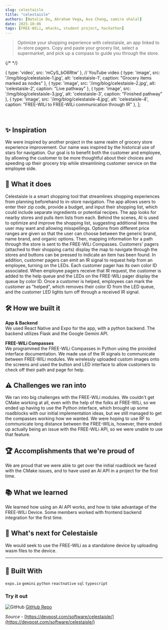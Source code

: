 ```yaml
---
slug: celestaisle
title: "celestaisle"
authors: [Natalie Do, Abraham Vega, Ava Chang, samira shalal]
date: 2025-10-06
tags: [FREE-WILi, mhacks, student project, hackathon]
---
```


> Optimize your shopping experience with celestaisle, an app linked to in-store pagers. Copy and paste your grocery list, select a supermarket, and pick up a compass to guide you through the store.


{/* <MyCarousel /> */}

  { type: 'video', src: 'mCyS_bO6Rtw' }, // YouTube video
  { type: 'image', src: '/img/blog/celestaisle-1.jpg', alt: 'celestaisle-1', caption: "Grocery items marked as nodes" },
  { type: 'image', src: '/img/blog/celestaisle-2.jpg', alt: 'celestaisle-2', caption: "Live pathway" },
  { type: 'image', src: '/img/blog/celestaisle-3.jpg', alt: 'celestaisle-3', caption: "Finished pathway" },
  { type: 'image', src: '/img/blog/celestaisle-4.jpg', alt: 'celestaisle-4', caption: "FREE-WILi to FREE-WILi communication through IR" },
];

<MyCarousel slides={slides} />

<!-- truncate -->

<br/>

## ✨ Inspiration

We were inspired by another project in the same realm of grocery store experience improvement. Our name was inspired by the historical use of stars for navigation. Our goal is to benefit both the customer and employee, by allowing the customer to be more thoughtful about their choices and speeding up their grocery trip while streamlining customer service on the employee side.

## 🛒 What it does

Celestaisle is a smart shopping tool that streamlines shopping experiences from planning beforehand to in-store navigation. The app allows users to enter their zip code, provide a budget, and input their shopping list, which could include separate ingredients or potential recipes. The app looks for nearby stores and pulls item lists from each. Behind the scenes, AI is used to optimize and improve the shopping list, suggesting additional items the user may want and allowing misspellings. Options from different price ranges are given so that the user can choose between the generic brand, name brand, and organic options. Then, mapping information for a path through the store is sent to the FREE-WILi Compasses. Customers' pagers (attached to their shopping carts) display the map to navigate through the stores and buttons can be pressed to indicate an item has been found. In addition, customer pagers can emit an IR signal to request help from an employee, turning on the LEDs. Each customer pager has its own color ID associated. When employee pagers receive that IR request, the customer is added to the help queue and the LEDs on the FREE-WILi pager display the queue by color ID. Once a customer is helped, employees can mark the customer as "helped", which removes their color ID from the LED queue, and the customer LED lights turn off through a received IR signal.

## 🛠 How we built it

**App & Backend**  
We used React Native and Expo for the app, with a python backend. The backend utilizes Flask and the Google Gemini API.

**FREE-WILi Compasses**  
We programmed the FREE-WILi Compasses in Python using the provided interface documentation. We made use of the IR signals to communicate between FREE-WILi modules. We wirelessly uploaded custom images onto the screens and used the button and LED interface to allow customers to check off their path and page for help.

## ⚠️ Challenges we ran into

We ran into big challenges with the FREE-WILi modules. We couldn't get CMake working at all, even with the help of the folks at FREE-WILi, so we ended up having to use the Python interface, which brought up some roadblocks with our initial implementation ideas, but we still managed to get the compasses working how we wanted. We were hoping to use RF to communicate long distance between the FREE-WILis, however, there ended up actually being an issue with the FREE-WILi API, so we were unable to use that feature.

## 🏆 Accomplishments that we're proud of

We are proud that we were able to get over the initial roadblock we faced with the CMake issues, and to have used an AI API in a project for the first time.

## 📚 What we learned

We learned how using an AI API works, and how to take advantage of the FREE-WILi Device. Some members worked with frontend backend integration for the first time.

## 🔮 What's next for Celestaisle

We would seek to use the FREE-WILi as a standalone device by uploading wasm files to the device.

---

## 🧩 Built With  

```expo.io```
```gemini```
```python```
```reactnative```
```sql```
```typescript```


### Try it out

<div class="github-img">

![GitHub](./github.png) <a href="https://github.com/n0vendy/celestaisle" target="_blank"><span>GitHub Repo</span></a>
</div>

 *Source* - [https://devpost.com/software/celestaisle/](https://devpost.com/software/celestaisle/)